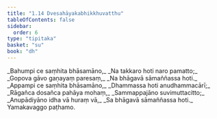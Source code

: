 ```yaml
---
title: "1.14 Dvesahāyakabhikkhuvatthu"
tableOfContents: false
sidebar:
  order: 6
type: "tipitaka"
basket: "su"
book: "dh"
---
```



<DynamicBreadcrumb />

<Division number="19" book="dh" bookNo="18" page="15">

<Paragraph number="20" type="verses" book="dh">
_Bahumpi ce saṃhita bhāsamāno,_  
_Na takkaro hoti naro pamatto;_  
_Gopova gāvo gaṇayaṃ paresaṃ,_  
_Na bhāgavā sāmaññassa hoti._  

</Paragraph>

</Division>
<Division number="20" book="dh" bookNo="18" page="16">

<Paragraph number="21" type="verses" book="dh">
_Appampi ce saṃhita bhāsamāno,_  
_Dhammassa hoti anudhammacārī;_  
_Rāgañca dosañca pahāya mohaṃ,_  
_Sammappajāno suvimuttacitto;_  
_Anupādiyāno idha vā huraṃ vā,_  
_Sa bhāgavā sāmaññassa hoti._  


</Paragraph>
</Division>

<Paragraph number="22" type="center" book="dh">
Yamakavaggo paṭhamo.
</Paragraph>